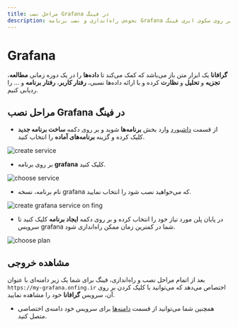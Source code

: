 ```yaml
---
title: مراحل نصب Grafana در فینگ
description: نحوه‌ی راه‌اندازی و نصب برنامه Grafana بر روی سکوی ابری فینگ.
---
```



<Platform>
  <PlatformHead  title="برنامه Grafana" icon="grafana/grafana-original.svg" />
</Platform>

# Grafana

**گرافانا** یک ابزار متن باز می‌باشد که کمک می‌کند تا **داده‌ها** را در یک دوره زمانی **مطالعه**، **تجزیه** و **تحلیل** و **نظارت** کرده و با ارائه داده‌ها نسبی، **رفتار کاربر**، **رفتار برنامه** و ... را ردیابی کنیم.

## مراحل نصب Grafana در فینگ

- از قسمت [داشبورد](https://cloud.fing.ir) وارد بخش **برنامه‌ها** شوید و بر روی دکمه **ساخت برنامه جدید** کلیک کرده و گزینه **برنامه‌‌های آماده** را انتخاب کنید.

![create service](/images/service-create.jpg)

- بر روی برنامه **grafana** کلیک کنید.

![choose service](/images/service-choose-grafana.jpg)

- نام برنامه، نسخه grafana که می‌خواهید نصب شود را انتخاب نمایید.

![create grafana service on fing](/images/service-create-grafana.jpg)

- در پایان پلن مورد نیاز خود را انتخاب کرده و بر روی دکمه **ایجاد برنامه** کلیک کنید تا سرویس grafana شما در کمترین زمان ممکن راه‌اندازی شود.

![choose plan](/images/choose-plan.jpg)

## مشاهده خروجی

بعد از اتمام مراحل نصب و راه‌اندازی، فینگ برای شما یک زیر دامنه‌‌ای‌ با عنوان `https://my-grafana.onfing.ir` اختصاص می‌دهد که می‌توانید با کلیک کردن بر روی آن، سرویس **گرافانا** خود را مشاهده نمایید.

- همچنین شما می‌توانید از قسمت [دامنه‌ها](/references/domains) برای سرویس خود دامنه‌ی اختصاصی متصل کنید.